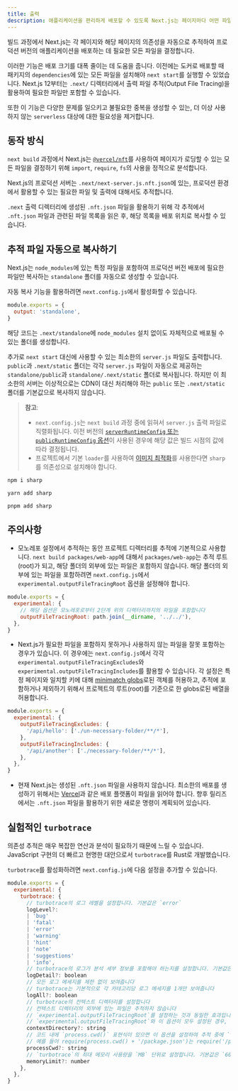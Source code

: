 ```yaml
---
title: 출력
description: 애플리케이션을 편리하게 배포할 수 있도록 Next.js는 페이지마다 어떤 파일이 필요한지를 자동으로 추적합니다. 이 문서를 통해 동작 방식을 알아봅시다.
---
```


빌드 과정에서 Next.js는 각 페이지와 해당 페이지의 의존성을 자동으로 추적하여 프로덕션 버전의 애플리케이션을 배포하는 데 필요한 모든 파일을 결정합니다.

이러한 기능은 배포 크기를 대폭 줄이는 데 도움을 줍니다. 이전에는 도커로 배포할 때 패키지의 `dependencies`에 있는 모든 파일을 설치해야 `next start`를 실행할 수 있었습니다. Next.js 12부터는 `.next/` 디렉터리에서 출력 파일 추적(Output File Tracing)을 활용하여 필요한 파일만 포함할 수 있습니다.

또한 이 기능은 다양한 문제를 일으키고 불필요한 중복을 생성할 수 있는, 더 이상 사용하지 않는 `serverless` 대상에 대한 필요성을 제거합니다.

## 동작 방식

`next build` 과정에서 Next.js는 [`@vercel/nft`](https://github.com/vercel/nft)를 사용하여 페이지가 로딩할 수 있는 모든 파일을 결정하기 위해 `import`, `require`, `fs`의 사용을 정적으로 분석합니다.

Next.js의 프로덕션 서버는 `.next/next-server.js.nft.json`에 있는, 프로덕션 환경에서 활용할 수 있는 필요한 파일 및 출력에 대해서도 추적합니다.

`.next` 출력 디렉터리에 생성된 `.nft.json` 파일을 활용하기 위해 각 추적에서 `.nft.json` 파일과 관련된 파일 목록을 읽은 후, 해당 목록을 배포 위치로 복사할 수 있습니다.

## 추적 파일 자동으로 복사하기

Next.js는 `node_modules`에 있는 특정 파일을 포함하여 프로덕션 버전 배포에 필요한 파일만 복사하는 `standalone` 폴더를 자동으로 생성할 수 있습니다.

자동 복사 기능을 활용하려면 `next.config.js`에서 활성화할 수 있습니다.

```js filename="next.config.js"
module.exports = {
  output: 'standalone',
}
```

해당 코드는 `.next/standalone`에 `node_modules` 설치 없이도 자체적으로 배포될 수 있는 폴더를 생성합니다.

추가로 `next start` 대신에 사용할 수 있는 최소한의 `server.js` 파일도 출력합니다. `public`과 `.next/static` 폴더는 각각 `server.js` 파일이 자동으로 제공하는 `standalone/public`과 `standalone/.next/static` 폴더로 복사됩니다. 하지만 이 최소한의 서버는 이상적으로는 CDN이 대신 처리해야 하는 `public` 또는 `.next/static` 폴더를 기본값으로 복사하지 않습니다.

> **참고**:
>
> - `next.config.js`는 `next build` 과정 중에 읽혀서 `server.js` 출력 파일로 직렬화됩니다. 이전 버전의 [`serverRuntimeConfig` 또는 `publicRuntimeConfig` 옵션](/docs/pages/api-reference/next-config-js/runtime-configuration)이 사용된 경우에 해당 값은 빌드 시점의 값에 따라 결정됩니다.
> - 프로젝트에서 기본 `loader`를 사용하여 [이미지 최적화](/docs/pages/building-your-application/optimizing/images)를 사용한다면 `sharp`를 의존성으로 설치해야 합니다.

```bash filename="Terminal"
npm i sharp
```

```bash filename="Terminal"
yarn add sharp
```

```bash filename="Terminal"
pnpm add sharp
```

## 주의사항

- 모노레포 설정에서 추적하는 동안 프로젝트 디렉터리를 추적에 기본적으로 사용합니다. `next build packages/web-app`에 대해서 `packages/web-app`는 추적 루트(root)가 되고, 해당 폴더의 외부에 있는 파일은 포함하지 않습니다. 해당 폴더의 외부에 있는 파일을 포함하려면 `next.config.js`에서 `experimental.outputFileTracingRoot` 옵션을 설정해야 합니다.

```js filename="packages/web-app/next.config.js"
module.exports = {
  experimental: {
    // 해당 옵션은 모노레포로부터 2단계 위의 디렉터리까지의 파일을 포함합니다
    outputFileTracingRoot: path.join(__dirname, '../../'),
  },
}
```

- Next.js가 필요한 파일을 포함하지 못하거나 사용하지 않는 파일을 잘못 포함하는 경우가 있습니다. 이 경우에는 `next.config.js`에서 각각 `experimental.outputFileTracingExcludes`와 `experimental.outputFileTracingIncludes`를 활용할 수 있습니다. 각 설정은 특정 페이지와 일치할 키에 대해 [minimatch globs](https://www.npmjs.com/package/minimatch)로된 객체를 허용하고, 추적에 포함하거나 제외하기 위해서 프로젝트의 루트(root)를 기준으로 한 globs로된 배열을 허용합니다.

```js filename="next.config.js"
module.exports = {
  experimental: {
    outputFileTracingExcludes: {
      '/api/hello': ['./un-necessary-folder/**/*'],
    },
    outputFileTracingIncludes: {
      '/api/another': ['./necessary-folder/**/*'],
    },
  },
}
```

- 현재 Next.js는 생성된 `.nft.json` 파일을 사용하지 않습니다. 최소한의 배포를 생성하기 위해서는 [Vercel](https://vercel.com)과 같은 배포 플랫폼이 파일을 읽어야 합니다. 향후 릴리즈에서는 `.nft.json` 파일을 활용하기 위한 새로운 명령이 계획되어 있습니다.

## 실험적인 `turbotrace`

의존성 추적은 매우 복잡한 연산과 분석이 필요하기 때문에 느릴 수 있습니다. JavaScript 구현의 더 빠르고 현명한 대안으로서 `turbotrace`를 Rust로 개발했습니다.

`turbotrace`를 활성화하려면 `next.config.js`에 다음 설정을 추가할 수 있습니다.

```js filename="next.config.js"
module.exports = {
  experimental: {
    turbotrace: {
      // turbotrace의 로그 레벨을 설정합니다. 기본값은 `error`
      logLevel?:
      | 'bug'
      | 'fatal'
      | 'error'
      | 'warning'
      | 'hint'
      | 'note'
      | 'suggestions'
      | 'info',
      // turbotrace의 로그가 분석 세부 정보를 포함해야 하는지를 설정합니다. 기본값은 `false`
      logDetail?: boolean
      // 모든 로그 메세지를 제한 없이 보여줍니다
      // turbotrace는 기본적으로 각 카테고리당 로그 메세지를 1개만 보여줍니다
      logAll?: boolean
      // turbotrace의 컨텍스트 디렉터리를 설정합니다
      // 컨텍스트 디렉터리의 외부에 있는 파일은 추적하지 않습니다
      // `experimental.outputFileTracingRoot`를 설정하는 것과 동일한 효과입니다
      // `experimental.outputFileTracingRoot`와 이 옵션이 모두 설정된 경우, `experimental.turbotrace.contextDirectory`를 사용합니다
      contextDirectory?: string
      // 코드 내에 `process.cwd()` 표현식이 있으면 이 옵션을 설정하여 추적 중에 `turbotrace`에게 `process.cwd()`값을 전달할 수 있습니다
      // 예를 들어 require(process.cwd() + '/package.json')는 require('/path/to/cwd/package.json')로 추적됩니다
      processCwd?: string
      // `turbotrace`의 최대 메모리 사용량을 `MB` 단위로 설정합니다. 기본값은 `6000`
      memoryLimit?: number
    },
  },
}
```
